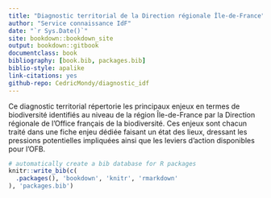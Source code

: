 ```yaml
--- 
title: "Diagnostic territorial de la Direction régionale Île-de-France"
author: "Service connaissance IdF"
date: "`r Sys.Date()`"
site: bookdown::bookdown_site
output: bookdown::gitbook
documentclass: book
bibliography: [book.bib, packages.bib]
biblio-style: apalike
link-citations: yes
github-repo: CedricMondy/diagnostic_idf
---
```


Ce diagnostic territorial répertorie les principaux enjeux en termes de biodiversité identifiés au niveau de la région Île-de-France par la Direction régionale de l'Office français de la biodiversité. Ces enjeux sont chacun traité dans une fiche enjeu dédiée faisant un état des lieux, dressant les pressions potentielles impliquées ainsi que les leviers d'action disponibles pour l'OFB.

```r
# automatically create a bib database for R packages
knitr::write_bib(c(
  .packages(), 'bookdown', 'knitr', 'rmarkdown'
), 'packages.bib')
```
